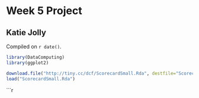 # Week 5 Project

## Katie Jolly

<!-- leave this material as is -->
Compiled on `r date()`.

```r
library(DataComputing)
library(ggplot2)
```
<!-- put your content after this line -->

```r
download.file("http://tiny.cc/dcf/ScorecardSmall.Rda", destfile="ScorecardSmall.Rda")
load("ScorecardSmall.Rda")
```

```r


